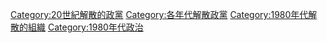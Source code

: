 [[Category:20世紀解散的政黨|Category:20世紀解散的政黨]]
[[Category:各年代解散政黨|Category:各年代解散政黨]]
[[Category:1980年代解散的組織|Category:1980年代解散的組織]]
[[Category:1980年代政治|Category:1980年代政治]]